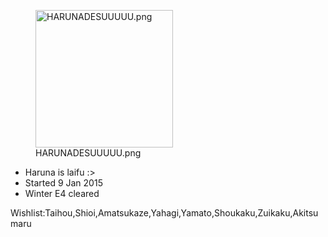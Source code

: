 [[File:HARUNADESUUUUU.png|thumb|220px|right]]

* Haruna is laifu :>
* Started 9 Jan 2015 
* Winter E4 cleared

Wishlist:Taihou,Shioi,Amatsukaze,Yahagi,Yamato,Shoukaku,Zuikaku,Akitsumaru